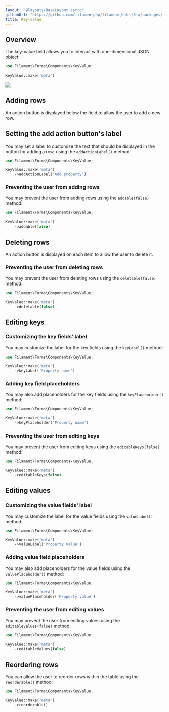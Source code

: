 ```yaml
---
layout: "@layouts/BaseLayout.astro"
githubUrl: "https://github.com/filamentphp/filament/edit/3.x/packages/forms/docs/03-fields/16-key-value.md"
title: Key-value
---
```


## Overview

The key-value field allows you to interact with one-dimensional JSON object:

```php
use Filament\Forms\Components\KeyValue;

KeyValue::make('meta')
```

![](https://user-images.githubusercontent.com/41773797/147614182-52756a59-a9c4-4371-ac61-cd77c977808e.png)

## Adding rows

An action button is displayed below the field to allow the user to add a new row.

## Setting the add action button's label

You may set a label to customize the text that should be displayed in the button for adding a row, using the `addActionLabel()` method:

```php
use Filament\Forms\Components\KeyValue;

KeyValue::make('meta')
    ->addActionLabel('Add property')
```

### Preventing the user from adding rows

You may prevent the user from adding rows using the `addable(false)` method:

```php
use Filament\Forms\Components\KeyValue;

KeyValue::make('meta')
    ->addable(false)
```

## Deleting rows

An action button is displayed on each item to allow the user to delete it.

### Preventing the user from deleting rows

You may prevent the user from deleting rows using the `deletable(false)` method:

```php
use Filament\Forms\Components\KeyValue;

KeyValue::make('meta')
    ->deletable(false)
```

## Editing keys

### Customizing the key fields' label

You may customize the label for the key fields using the `keyLabel()` method:

```php
use Filament\Forms\Components\KeyValue;

KeyValue::make('meta')
    ->keyLabel('Property name')
```

### Adding key field placeholders

You may also add placeholders for the key fields using the `keyPlaceholder()` method:

```php
use Filament\Forms\Components\KeyValue;

KeyValue::make('meta')
    ->keyPlaceholder('Property name')
```

### Preventing the user from editing keys

You may prevent the user from editing keys using the `editableKeys(false)` method:

```php
use Filament\Forms\Components\KeyValue;

KeyValue::make('meta')
    ->editableKeys(false)
```

## Editing values

### Customizing the value fields' label

You may customize the label for the value fields using the `valueLabel()` method:

```php
use Filament\Forms\Components\KeyValue;

KeyValue::make('meta')
    ->valueLabel('Property value')
```

### Adding value field placeholders

You may also add placeholders for the value fields using the `valuePlaceholder()` method:

```php
use Filament\Forms\Components\KeyValue;

KeyValue::make('meta')
    ->valuePlaceholder('Property value')
```

### Preventing the user from editing values

You may prevent the user from editing values using the `editableValues(false)` method:

```php
use Filament\Forms\Components\KeyValue;

KeyValue::make('meta')
    ->editableValues(false)
```

## Reordering rows

You can allow the user to reorder rows within the table using the `reorderable()` method:

```php
use Filament\Forms\Components\KeyValue;

KeyValue::make('meta')
    ->reorderable()
```
